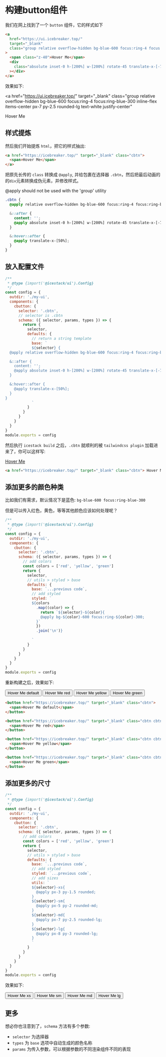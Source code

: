 
# 构建button组件

我们在网上找到了一个 `button` 组件，它的样式如下

```html
<a
  href="https://ui.icebreaker.top/"
  target="_blank"
  class="group relative overflow-hidden bg-blue-600 focus:ring-4 focus:ring-blue-300 inline-flex items-center px-7 py-2.5 rounded-lg text-white justify-center"
>
  <span class="z-40">Hover Me</span>
  <div
    class="absolute inset-0 h-[200%] w-[200%] rotate-45 translate-x-[-75%] transition-all group-hover:scale-100 bg-white/30 group-hover:translate-x-[50%] z-20 duration-1000"
  ></div>
</a>
```

效果如下:

<a
  href="https://ui.icebreaker.top/"
  target="_blank"
  class="group relative overflow-hidden bg-blue-600 focus:ring-4 focus:ring-blue-300 inline-flex items-center px-7 py-2.5 rounded-lg text-white justify-center"
>
  <span class="z-40">Hover Me</span>
  <div class="absolute inset-0 h-[200%] w-[200%] rotate-45 translate-x-[-75%] transition-all group-hover:scale-100 bg-white/30 group-hover:translate-x-[50%] z-20 duration-1000"></div>
</a>

## 样式提炼

然后我们开始提炼 `html`，把它的样式抽出:

```html
<a href="https://icebreaker.top/" target="_blank" class="cbtn">
  <span>Hover Me</span>
</a>
```

把原先长传的 `class` 转换成 `@apply`, 并给包裹在选择器 `.cbtn`，然后把最后动画的的`div`元素转换成伪元素，并修改样式。

<Callout type="info">@apply should not be used with the 'group' utility</Callout>

```scss
.cbtn {
  @apply relative overflow-hidden bg-blue-600 focus:ring-4 focus:ring-blue-300 inline-flex items-center px-7 py-2.5 rounded-lg text-white justify-center;

  &::after {
    content: '';
    @apply absolute inset-0 h-[200%] w-[200%] rotate-45 translate-x-[-75%] transition-all bg-white/30 z-20 duration-1000;
  }

  &:hover::after {
    @apply translate-x-[50%];
  }
}
```

## 放入配置文件

```js
/**
 * @type {import('@icestack/ui').Config}
 */
const config = {
  outdir: './my-ui',
  components: {
    cbutton: {
      selector: '.cbtn',
      // selector is .cbtn
      schema: ({ selector, params, types }) => {
        return {
          selector,
          defaults: {
            // return a string template
            base: `
            ${selector} {
  @apply relative overflow-hidden bg-blue-600 focus:ring-4 focus:ring-blue-300 inline-flex items-center px-7 py-2.5 rounded-lg text-white justify-center;

  &::after {
    content: '';
    @apply absolute inset-0 h-[200%] w-[200%] rotate-45 translate-x-[-75%] transition-all bg-white/30 z-20 duration-1000;
  }

  &:hover::after {
    @apply translate-x-[50%];
  }
}
            `
          }
        }
      }
    }
  }
}
module.exports = config
```

然后执行 `icestack build` 之后，`.cbtn` 就顺利的被 `tailwindcss plugin` 加载进来了，你可以这样写:

<a href="https://icebreaker.top/" target="_blank" class="cbtn">
  Hover Me
</a>

```html
<a href="https://icebreaker.top/" target="_blank" class="cbtn"> Hover Me </a>
```

## 添加更多的颜色种类

比如我们有需求，默认情况下是蓝色: `bg-blue-600 focus:ring-blue-300`

但是可以传入红色，黄色，等等其他颜色应该如何处理呢？

```js
/**
 * @type {import('@icestack/ui').Config}
 */
const config = {
  outdir: './my-ui',
  components: {
    cbutton: {
      selector: '.cbtn',
      schema: ({ selector, params, types }) => {
        // add colors
        const colors = ['red', 'yellow', 'green']
        return {
          selector,
          // utils > styled > base
          defaults: {
            base: `...previous code`,
            // add styled
            styled: `
            ${colors
              .map((color) => {
                return `${selector}-${color}{
                @apply bg-${color}-600 focus:ring-${color}-300;
              }`
              })
              .join('\n')}
            
            `
          }
        }
      }
    }
  }
}
module.exports = config
```

重新构建之后，效果如下:

<button href="https://icebreaker.top/" target="_blank" class="cbtn">
  <span>Hover Me default</span>
</button>

<button href="https://icebreaker.top/" target="_blank" class="cbtn cbtn-red">
  <span>Hover Me red</span>
</button>

<button href="https://icebreaker.top/" target="_blank" class="cbtn cbtn-yellow">
  <span>Hover Me yellow</span>
</button>

<button href="https://icebreaker.top/" target="_blank" class="cbtn cbtn-green">
  <span>Hover Me green</span>
</button>

```html
<button href="https://icebreaker.top/" target="_blank" class="cbtn">
  <span>Hover Me default</span>
</button>

<button href="https://icebreaker.top/" target="_blank" class="cbtn cbtn-red">
  <span>Hover Me red</span>
</button>

<button href="https://icebreaker.top/" target="_blank" class="cbtn cbtn-yellow">
  <span>Hover Me yellow</span>
</button>

<button href="https://icebreaker.top/" target="_blank" class="cbtn cbtn-green">
  <span>Hover Me green</span>
</button>
```

## 添加更多的尺寸

```js
/**
 * @type {import('@icestack/ui').Config}
 */
const config = {
  outdir: './my-ui',
  components: {
    cbutton: {
      selector: '.cbtn',
      schema: ({ selector, params, types }) => {
        // add colors
        const colors = ['red', 'yellow', 'green']
        return {
          selector,
          // utils > styled > base
          defaults: {
            base: `...previous code`,
            // add styled
            styled: `...previous code`,
            // add sizes
            utils: `
            ${selector}-xs{
              @apply px-3 py-1.5 rounded;
            }
            ${selector}-sm{
              @apply px-5 py-2 rounded-md;
            }
            ${selector}-md{
              @apply px-7 py-2.5 rounded-lg;
            }
            ${selector}-lg{
              @apply px-8 py-3 rounded-lg;
            }
            `
          }
        }
      }
    }
  }
}
module.exports = config
```

效果如下:

<button href="https://icebreaker.top/" target="_blank" class="cbtn cbtn-xs">
  <span>Hover Me xs</span>
</button>

<button href="https://icebreaker.top/" target="_blank" class="cbtn cbtn-sm">
  <span>Hover Me sm</span>
</button>

<button href="https://icebreaker.top/" target="_blank" class="cbtn cbtn-md">
  <span>Hover Me md</span>
</button>

<button href="https://icebreaker.top/" target="_blank" class="cbtn cbtn-lg">
  <span>Hover Me lg</span>
</button>

## 更多

想必你也注意到了，`schema` 方法有多个参数:

- `selector` 为选择器
- `types` 为 `base` 选项中自动生成的颜色名称
- `params` 为传入参数，可以根据参数的不同渲染组件不同的表现
